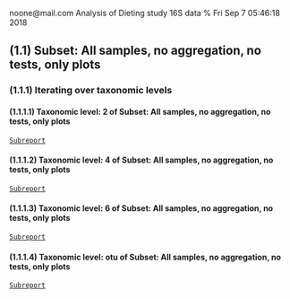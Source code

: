 noone@mail.com
Analysis of Dieting study 16S data
% Fri Sep  7 05:46:18 2018



## \(1.1\) Subset: All samples, no aggregation, no tests, only plots




### \(1.1.1\) Iterating over taxonomic levels




#### \(1.1.1.1\) Taxonomic level: 2 of Subset: All samples, no aggregation, no tests, only plots

[`Subreport`](./1.1.1.1-report.html)


#### \(1.1.1.2\) Taxonomic level: 4 of Subset: All samples, no aggregation, no tests, only plots

[`Subreport`](./1.1.1.2-report.html)


#### \(1.1.1.3\) Taxonomic level: 6 of Subset: All samples, no aggregation, no tests, only plots

[`Subreport`](./1.1.1.3-report.html)


#### \(1.1.1.4\) Taxonomic level: otu of Subset: All samples, no aggregation, no tests, only plots

[`Subreport`](./1.1.1.4-report.html)